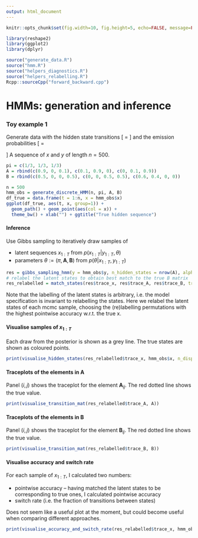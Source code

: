 ```yaml
---
output: html_document
---
```


\newcommand{\boldA}{\mathbf{A}}
\newcommand{\boldB}{\mathbf{B}}
\newcommand{\boldpi}{\boldsymbol{\pi}}

```r
knitr::opts_chunk$set(fig.width=10, fig.height=5, echo=FALSE, message=FALSE, warnings=FALSE, eval=TRUE)
```

```r
library(reshape2)
library(ggplot2)
library(dplyr)

source("generate_data.R")
source("hmm.R")
source("helpers_diagnostics.R")
source("helpers_relabelling.R")
Rcpp::sourceCpp("forward_backward.cpp")
```


# HMMs: generation and inference

### Toy example 1

Generate data with the hidden state transitions
\[
\boldA = 
  \begin{pmatrix}
  0.9 & 0 & 0.1 \\
  0.1 & 0.9 & 0 \\
  0 & 0.1 & 0.9
  \end{pmatrix}
\]
and the emission probabilities
\[
\boldB = 
  \begin{pmatrix}
  0.5 & 0 & 0 & 0.5 \\
  0 & 0 & 0.5 & 0.5 \\
  0.6 & 0.4 & 0 & 0
  \end{pmatrix}
\]
A sequence of $x$ and $y$ of length $n=500$. 

```r

pi = c(1/3, 1/3, 1/3)
A = rbind(c(0.9, 0, 0.1), c(0.1, 0.9, 0), c(0, 0.1, 0.9))
B = rbind(c(0.5, 0, 0, 0.5), c(0, 0, 0.5, 0.5), c(0.6, 0.4, 0, 0))

n = 500
hmm_obs = generate_discrete_HMM(n, pi, A, B)
df_true = data.frame(t = 1:n, x = hmm_obs$x)
ggplot(df_true, aes(t, x, group=1)) + 
  geom_path() + geom_point(aes(col = x)) + 
  theme_bw() + xlab("") + ggtitle("True hidden sequence")

```

#### Inference

Use Gibbs sampling to iteratively draw samples of

- latent sequences $x_{1:T}$ from $p(x_{1:T} | y_{1:T}, \theta)$
- parameters $\theta := (\pi, \boldA, \boldB)$ from $p(\theta | x_{1:T}, y_{1:T})$


```r
res = gibbs_sampling_hmm(y = hmm_obs$y, n_hidden_states = nrow(A), alpha0 = 0.1, max_iter = 1500, burnin = 500)
# relabel the latent states to obtain best match to the true B matrix
res_relabelled = match_states(res$trace_x, res$trace_A, res$trace_B, true_x = hmm_obs$x, k = nrow(A))

```

Note that the labelling of the latent states is arbitrary, i.e. the model specification is invariant to relabelling the states. Here we relabel the latent states of each mcmc sample, choosing the (re)labelling permutations with the highest pointwise accuracy w.r.t. the true x. 

#### Visualise samples of $x_{1:T}$

Each draw from the posterior is shown as a grey line. The true states are shown as coloured points. 

```r
print(visualise_hidden_states(res_relabelled$trace_x, hmm_obs$x, n_display = 100))

```


#### Traceplots of the elements in $\boldA$

Panel $(i, j)$ shows the traceplot for the element $\boldA_{ij}$. The red dotted line shows the true value. 

```r
print(visualise_transition_mat(res_relabelled$trace_A, A))

```

#### Traceplots of the elements in $\boldB$

Panel $(i, j)$ shows the traceplot for the element $\boldB_{ij}$. The red dotted line shows the true value. 

```r
print(visualise_transition_mat(res_relabelled$trace_B, B))

```

#### Visualise accuracy and switch rate

For each sample of $x_{1:T}$, I calculated two numbers:

- pointwise accuracy -- having matched the latent states to be corresponding to true ones, I calculated pointwise accuracy
- switch rate (i.e. the fraction of transitions between states)

Does not seem like a useful plot at the moment, but could become useful when comparing different approaches. 

```r
print(visualise_accuracy_and_switch_rate(res_relabelled$trace_x, hmm_obs$x))

```
